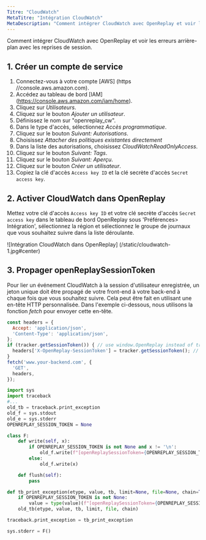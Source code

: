 ```yaml
---
Titre: "CloudWatch"
MetaTitre: "Intégration CloudWatch"
MetaDescription: "Comment intégrer CloudWatch avec OpenReplay et voir les erreurs arrière-plan avec les reprises de session."
---
```


Comment intégrer CloudWatch avec OpenReplay et voir les erreurs arrière-plan avec les reprises de session.

## 1. Créer un compte de service

1. Connectez-vous à votre compte [AWS] (https //console.aws.amazon.com).
2. Accédez au tableau de bord [IAM] (https://console.aws.amazon.com/iam/home).
3. Cliquez sur *Utilisateurs*.
4. Cliquez sur le bouton *Ajouter un utilisateur*.
5. Définissez le nom sur "openreplay_cw".
6. Dans le type d'accès, sélectionnez *Accès programmatique*.
7. Cliquez sur le bouton *Suivant: Autorisations*.
8. Choisissez *Attacher des politiques existantes directement*
9. Dans la liste des autorisations, choisissez *CloudWatchReadOnlyAccess*.
10. Cliquez sur le bouton *Suivant: Tags*.
11. Cliquez sur le bouton *Suivant: Aperçu*.
12. Cliquez sur le bouton *Créer un utilisateur*.
13. Copiez la clé d'accès `Access key ID` et la clé secrète d'accès `Secret access key`.

## 2. Activer CloudWatch dans OpenReplay

Mettez votre clé d'accès `Access key ID` et votre clé secrète d'accès `Secret access key` dans le tableau de bord OpenReplay sous 'Préférences> Intégration', sélectionnez la région et sélectionnez le groupe de journaux que vous souhaitez suivre dans la liste déroulante.

![Intégration CloudWatch dans OpenReplay] (/static/cloudwatch-1.jpg#center)

## 3. Propager openReplaySessionToken

Pour lier un événement CloudWatch à la session d'utilisateur enregistrée, un jeton unique doit être propagé de votre front-end à votre back-end à chaque fois que vous souhaitez suivre. Cela peut être fait en utilisant une en-tête HTTP personnalisée. Dans l'exemple ci-dessous, nous utilisons la fonction *fetch* pour envoyer cette en-tête.


```javascript
const headers = {
  Accept: 'application/json',
  'Content-Type': 'application/json',
};
if (tracker.getSessionToken()) { // use window.OpenReplay instead of tracker if you're using the snippet
  headers['X-OpenReplay-SessionToken'] = tracker.getSessionToken(); // Inject openReplaySessionToken
}
fetch('www.your-backend.com', {
  'GET',
  headers,
});
```

```python
import sys
import traceback
#...
old_tb = traceback.print_exception
old_f = sys.stdout
old_e = sys.stderr
OPENREPLAY_SESSION_TOKEN = None

class F:
    def write(self, x):
        if OPENREPLAY_SESSION_TOKEN is not None and x != '\n':
            old_f.write(f"[openReplaySessionToken={OPENREPLAY_SESSION_TOKEN}] {x}")
        else:
            old_f.write(x)

    def flush(self):
        pass

def tb_print_exception(etype, value, tb, limit=None, file=None, chain=True):
    if OPENREPLAY_SESSION_TOKEN is not None:
        value = type(value)(f"[openReplaySessionToken={OPENREPLAY_SESSION_TOKEN}] " + str(value))
    old_tb(etype, value, tb, limit, file, chain)

traceback.print_exception = tb_print_exception

sys.stderr = F()
```
